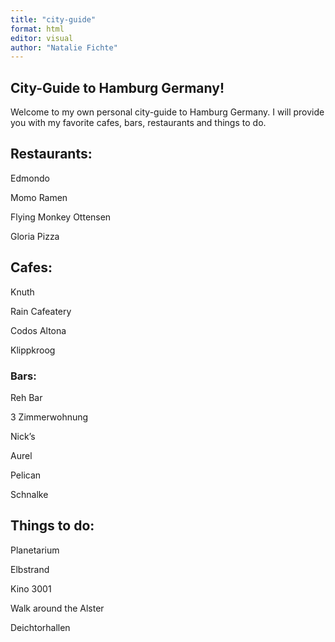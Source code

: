 ```yaml
---
title: "city-guide"
format: html
editor: visual
author: "Natalie Fichte"
---
```


## City-Guide to Hamburg Germany!

Welcome to my own personal city-guide to Hamburg Germany. I will provide you with my favorite cafes, bars, restaurants and things to do.

## Restaurants:

Edmondo

Momo Ramen

Flying Monkey Ottensen

Gloria Pizza

## Cafes:

Knuth

Rain Cafeatery

Codos Altona

Klippkroog

### Bars:

Reh Bar

3 Zimmerwohnung

Nick's

Aurel

Pelican

Schnalke

## Things to do:

Planetarium

Elbstrand

Kino 3001

Walk around the Alster

Deichtorhallen
